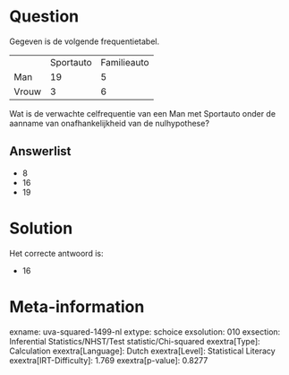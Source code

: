 Question
========

Gegeven is de volgende frequentietabel.

  ------- ----------- -------------
          Sportauto   Familieauto
  Man     19          5
  Vrouw   3           6
  ------- ----------- -------------

Wat is de verwachte celfrequentie van een Man met Sportauto onder de
aanname van onafhankelijkheid van de nulhypothese?

Answerlist
----------

* 8
* 16
* 19

Solution
========

Het correcte antwoord is: 

* 16

Meta-information
================
exname: uva-squared-1499-nl
extype: schoice
exsolution: 010
exsection: Inferential Statistics/NHST/Test statistic/Chi-squared
exextra[Type]: Calculation
exextra[Language]: Dutch
exextra[Level]: Statistical Literacy
exextra[IRT-Difficulty]: 1.769
exextra[p-value]: 0.8277
